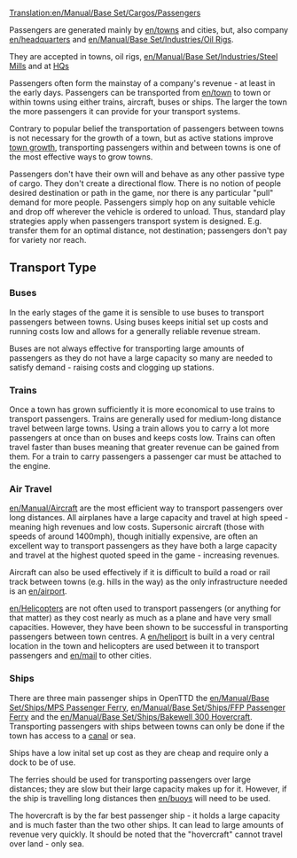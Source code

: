 [[Translation:en/Manual/Base Set/Cargos/Passengers]]

{{en/Cargo|name=Passengers
|image=en/Passengers.png|produced=[[en/Manual/Towns]], [[en/Manual/Base Set/Industries/Oil Rig]], [[en/Archive/Manual/Headquarters]]
|accepted=[[en/Manual/Towns]], [[en/Manual/Base Set/Industries/Oil Rig]], [[en/Manual/Base Set/Industries/Steel Mill]], [[en/Archive/Manual/Headquarters]]
}}

Passengers are generated mainly by [[en/towns]] and cities, but, also company [[en/headquarters]] and [[en/Manual/Base Set/Industries/Oil Rig]]s.

They are accepted in towns, oil rigs, [[en/Manual/Base Set/Industries/Steel Mill]]s and at [[en/Archive/Manual/Headquarters|HQ]]s

Passengers often form the mainstay of a company's revenue - at least in the early days.  Passengers can be transported from [[en/town]] to town or within towns using either trains, aircraft, buses or ships.  The larger the town the more passengers it can provide for your transport systems.

Contrary to popular belief the transportation of passengers between towns is not necessary for the growth of a town, but as active stations improve [[en/Manual/Towns#Town_Growth|town growth]], transporting passengers within and between towns is one of the most effective ways to grow towns.

Passengers don't have their own will and behave as any other passive type of cargo. They don't create a directional flow. There is no notion of people desired destination or path in the game, nor there is any particular "pull" demand for more people. Passengers simply hop on any suitable vehicle and drop off wherever the vehicle is ordered to unload. Thus, standard play strategies apply when passengers transport system is designed. E.g. transfer them for an optimal distance, not destination; passengers don't pay for variety nor reach.

==Transport Type==

===Buses===
In the early stages of the game it is sensible to use buses to transport passengers between towns. Using buses keeps initial set up costs and running costs low and allows for a generally reliable revenue stream.  

Buses are not always effective for transporting large amounts of passengers as they do not have a large capacity so many are needed to satisfy demand - raising costs and clogging up stations.

===Trains===
Once a town has grown sufficiently it is more economical to use trains to transport passengers.  Trains are generally used for medium-long distance travel between large towns.  Using a train allows you to carry a lot more passengers at once than on buses and keeps costs low.  Trains can often travel faster than buses meaning that greater revenue can be gained from them. For a train to carry passengers a passenger car must be attached to the engine.

===Air Travel===
[[en/Manual/Aircraft]] are the most efficient way to transport passengers over long distances.  All airplanes have a large capacity and travel at high speed - meaning high revenues and low costs.  Supersonic aircraft (those with speeds of around 1400mph), though initially expensive, are often an excellent way to transport passengers as they have both a large capacity and travel at the highest quoted speed in the game - increasing revenues.

Aircraft can also be used effectively if it is difficult to build a road or rail track between towns (e.g. hills in the way) as the only infrastructure needed is an [[en/airport]].

[[en/Helicopters]] are not often used to transport passengers (or anything for that matter) as they cost nearly as much as a plane and have very small capacities.  However, they have been shown to be successful in transporting passengers between town centres.  A [[en/heliport]] is built in a very central location in the town and helicopters are used between it to transport passengers and [[en/mail]] to other cities.

===Ships===
There are three main passenger ships in OpenTTD the [[en/Manual/Base Set/Ships/MPS Passenger Ferry]], [[en/Manual/Base Set/Ships/FFP Passenger Ferry]] and the [[en/Manual/Base Set/Ships/Bakewell 300 Hovercraft]].  Transporting passengers with ships between towns can only be done if the town has access to a [[en/canals|canal]] or sea. 

Ships have a low inital set up cost as they are cheap and require only a dock to be of use.

The ferries should be used for transporting passengers over large distances; they are slow but their large capacity makes up for it.  However, if the ship is travelling long distances then [[en/buoys]] will need to be used.

The hovercraft is by the far best passenger ship - it holds a large capacity and is much faster than the two other ships. It can lead to large amounts of revenue very quickly.  It should be noted that the "hovercraft" cannot travel over land - only sea.